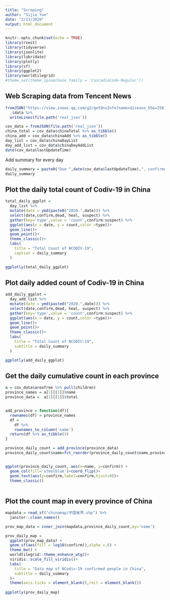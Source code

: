 ```yaml
---
title: "Scraping"
author: "Sijia Yue"
date: "2/13/2020"
output: html_document
---
```


```r
knitr::opts_chunk$set(echo = TRUE)
library(rvest)
library(tidyverse)
library(jsonlite)
library(lubridate)
library(plotly)
library(sf)
library(ggplot2)
library(worldtilegrid)
#theme_set(theme_ipsum(base_family = 'CascadiaCode-Regular'))
```
## Web Scraping data from Tencent News
```r
fromJSON("https://view.inews.qq.com/g2/getOnsInfo?name=disease_h5&=1581615429898") %>% 
  .$data %>% 
  writeLines(file.path('real_json'))

cov_data = fromJSON(file.path('real_json')) 
china_total = cov_data$chinaTotal %>% as_tibble()
china_add = cov_data$chinaAdd %>% as_tibble()
day_list = cov_data$chinaDayList 
day_add_list = cov_data$chinaDayAddList 
date(cov_data$lastUpdateTime)
```

Add summary for every day
```r
daily_summary = paste0("Due ",date(cov_data$lastUpdateTime),", confirmed: ",china_total$confirm," suspected: ",china_total$suspect)
daily_summary
```

## Plot the daily total count of Codiv-19 in China 
```r
total_daily_ggplot = 
  day_list %>% 
  mutate(date = ymd(paste0("2020.",date))) %>% 
  select(date,confirm,dead, heal, suspect) %>% 
  gather(key='type',value = 'count',confirm:suspect) %>% 
  ggplot(aes(x = date, y = count,color =type))+
  geom_line()+
  geom_point()+
  theme_classic()+
  labs(
    title = "Total Count of NCODIV-19",
    caption = daily_summary
  )

ggplotly(total_daily_ggplot)
```

## Plot daily added count of Codiv-19 in China
```r
add_daily_ggplot = 
  day_add_list %>% 
  mutate(date = ymd(paste0("2020.",date))) %>% 
  select(date,confirm,dead, heal, suspect) %>% 
  gather(key='type',value = 'count',confirm:suspect) %>% 
  ggplot(aes(x = date, y = count,color =type))+
  geom_line()+
  geom_point()+
  theme_classic()+
  labs(
    title = "Total Count of NCODIV-19",
    subtitle = daily_summary
  )

ggplotly(add_daily_ggplot)
```

## Get the daily cumulative count in each province
```r
a = cov_data$areaTree %>% pull(children)
province_names = a[1][[1]]$name  
province_data =  a[1][[1]]$total  


add_province = function(df){
  rownames(df) = province_names
  df = 
    df %>% 
    rownames_to_column('name')
  return(df %>% as_tibble())
}

province_daily_count = add_province(province_data) 
province_daily_count$name=fct_reorder(province_daily_count$name,province_daily_count$confirm)


ggplot(province_daily_count, aes(x=name, y=confirm)) +
  geom_col(fill='steelblue')+coord_flip()+
  geom_text(aes(y=confirm,label=confirm,hjust=0))+
  theme_classic()
  
```

## Plot the count map in every province of China

```r
mapdata = read_sf("chinamap/中国省界.shp") %>% 
  janitor::clean_names() 

prov_map_data = inner_join(mapdata,province_daily_count,by='name')

prov_daily_map = 
  ggplot(prov_map_data) +
  geom_sf(aes(fill = log10(confirm)),alpha =.8) +
  theme_bw() +
  worldtilegrid::theme_enhance_wtg()+
  viridis::scale_fill_viridis()+
  labs(
    title = "Data map of NCodiv-19 confirmed people in China",
    subtitle = daily_summary
  )+
  theme(axis.ticks = element_blank(),rect = element_blank())
 
ggplotly(prov_daily_map) 
```

